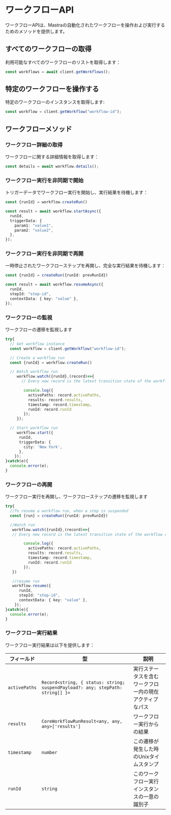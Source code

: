# ワークフローAPI

ワークフローAPIは、Mastraの自動化されたワークフローを操作および実行するためのメソッドを提供します。

## すべてのワークフローの取得

利用可能なすべてのワークフローのリストを取得します：

```typescript
const workflows = await client.getWorkflows();
```

## 特定のワークフローを操作する

特定のワークフローのインスタンスを取得します:

```typescript
const workflow = client.getWorkflow("workflow-id");
```

## ワークフローメソッド

### ワークフロー詳細の取得

ワークフローに関する詳細情報を取得します：

```typescript
const details = await workflow.details();
```

### ワークフロー実行を非同期で開始

トリガーデータでワークフロー実行を開始し、実行結果を待機します：

```typescript
const {runId} = workflow.createRun()

const result = await workflow.startAsync({
  runId,
  triggerData: {
    param1: "value1",
    param2: "value2",
  },
});
```

### ワークフロー実行を非同期で再開

一時停止されたワークフローステップを再開し、完全な実行結果を待機します：

```typescript
const {runId} = createRun({runId: prevRunId})

const result = await workflow.resumeAsync({
  runId,
  stepId: "step-id",
  contextData: { key: "value" },
});
```

### ワークフローの監視

ワークフローの遷移を監視します

```typescript
try{
  // Get workflow instance
  const workflow = client.getWorkflow("workflow-id");

  // Create a workflow run
  const {runId} = workflow.createRun()

  // Watch workflow run 
     workflow.watch({runId},(record)=>{
       // Every new record is the latest transition state of the workflow run

        console.log({
          activePaths: record.activePaths,
          results: record.results,
          timestamp: record.timestamp,
          runId: record.runId
        });
     });

  // Start workflow run
     workflow.start({
      runId,
      triggerData: {
        city: 'New York',
      },
    });
}catch(e){
  console.error(e);
}
```
### ワークフローの再開

ワークフロー実行を再開し、ワークフローステップの遷移を監視します

```typescript
try{
  //To resume a workflow run, when a step is suspended
  const {run} = createRun({runId: prevRunId})

  //Watch run
   workflow.watch({runId},(record)=>{
   // Every new record is the latest transition state of the workflow run

        console.log({
          activePaths: record.activePaths,
          results: record.results,
          timestamp: record.timestamp,
          runId: record.runId
        });
   })

   //resume run
   workflow.resume({
      runId,
      stepId: "step-id",
      contextData: { key: "value" },
    });
}catch(e){
  console.error(e);
}
```

### ワークフロー実行結果
ワークフロー実行結果は以下を提供します：

| フィールド | 型 | 説明 |
|-------|------|-------------|
| `activePaths` | `Record<string, { status: string; suspendPayload?: any; stepPath: string[] }>` | 実行ステータスを含むワークフロー内の現在アクティブなパス |
| `results` | `CoreWorkflowRunResult<any, any, any>['results']` | ワークフロー実行からの結果 |
| `timestamp` | `number` | この遷移が発生した時のUnixタイムスタンプ |
| `runId` | `string` | このワークフロー実行インスタンスの一意の識別子 |
